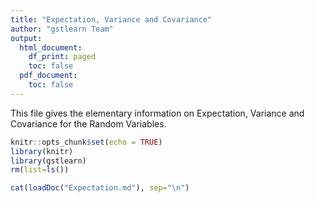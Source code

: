 ```yaml
---
title: "Expectation, Variance and Covariance"
author: "gstlearn Team"
output:
  html_document:
    df_print: paged
    toc: false
  pdf_document:
    toc: false
---
```


<!-- SUMMARY: This script gives the elementary definition of the Expectation, the Variance and Covariance for the Random Variables.  -->

<!-- CATEGORY: Courses -->

This file gives the elementary information on Expectation, Variance and Covariance for the Random Variables.

```r
knitr::opts_chunk$set(echo = TRUE)
library(knitr)
library(gstlearn)
rm(list=ls())
```

```r
cat(loadDoc("Expectation.md"), sep="\n")
```

